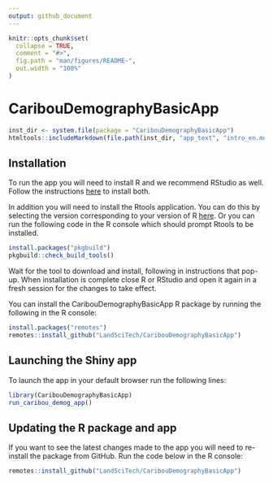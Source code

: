 ```yaml
---
output: github_document
---
```


<!-- README.md is generated from README.Rmd. Please edit that file -->

```r
knitr::opts_chunk$set(
  collapse = TRUE,
  comment = "#>",
  fig.path = "man/figures/README-",
  out.width = "100%"
)
```

# CaribouDemographyBasicApp

<!-- badges: start -->
<!-- badges: end -->

```r
inst_dir <- system.file(package = "CaribouDemographyBasicApp")
htmltools::includeMarkdown(file.path(inst_dir, "app_text", "intro_en.md"))
```


## Installation

To run the app you will need to install R and we recommend RStudio as well.
Follow the instructions [here](https://posit.co/download/rstudio-desktop/) to
install both.

In addition you will need to install the Rtools application. You can do this by selecting the version corresponding to your version of R [here](https://cran.r-project.org/bin/windows/Rtools/). Or you can run the following code in the R console which should prompt Rtools to be installed. 

```r
install.packages("pkgbuild")
pkgbuild::check_build_tools()

```
Wait for the tool to download and install, following in instructions that pop-up. When installation is complete close R or RStudio and open it again in a fresh session for the changes to take effect. 

You can install the CaribouDemographyBasicApp R package by running the following
in the R console:

``` r
install.packages("remotes")
remotes::install_github("LandSciTech/CaribouDemographyBasicApp")

```

## Launching the Shiny app

To launch the app in your default browser run the following lines:

``` r
library(CaribouDemographyBasicApp)
run_caribou_demog_app()

```
## Updating the R package and app

If you want to see the latest changes made to the app you will need to re-install 
the package from GitHub. Run the code below in the R console:

``` r
remotes::install_github("LandSciTech/CaribouDemographyBasicApp")

```
